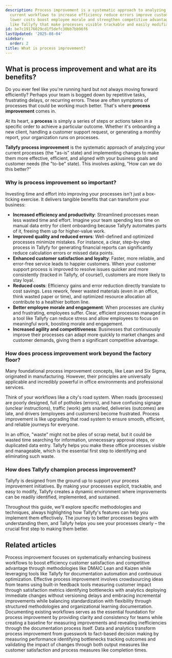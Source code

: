 ```yaml
---
description: Process improvement is a systematic approach to analyzing and enhancing
  current workflows to increase efficiency reduce errors improve customer satisfaction
  lower costs boost employee morale and strengthen competitive advantage through tools
  like Tallyfy that make processes visible trackable and easily modifiable.
id: be7c19176029cd1f5defc30bb7bb96f6
lastUpdated: '2025-08-04'
sidebar:
  order: 2
title: What is process improvement?
---
```


## What is process improvement and what are its benefits?

Do you ever feel like you're running hard but not always moving forward efficiently? Perhaps your team is bogged down by repetitive tasks, frustrating delays, or recurring errors. These are often symptoms of processes that could be working much better. That's where **process improvement** comes in.

At its heart, a **process** is simply a series of steps or actions taken in a specific order to achieve a particular outcome. Whether it's onboarding a new client, handling a customer support request, or generating a monthly report, your organization runs on processes.

**Tallyfy process improvement** is the systematic approach of analyzing your current processes (the "as-is" state) and implementing changes to make them more effective, efficient, and aligned with your business goals and customer needs (the "to-be" state). This involves asking, "How can we do this better?"

### Why is process improvement so important?

Investing time and effort into improving your processes isn't just a box-ticking exercise. It delivers tangible benefits that can transform your business:

-   **Increased efficiency and productivity**: Streamlined processes mean less wasted time and effort. Imagine your team spending less time on manual data entry for client onboarding because Tallyfy automates parts of it, freeing them up for higher-value work.
-   **Improved quality and reduced errors**: Well-defined and optimized processes minimize mistakes. For instance, a clear, step-by-step process in Tallyfy for generating financial reports can significantly reduce calculation errors or missed data points.
-   **Enhanced customer satisfaction and loyalty**: Faster, more reliable, and error-free service leads to happier customers. When your customer support process is improved to resolve issues quicker and more consistently (tracked in Tallyfy, of course!), customers are more likely to stay loyal.
-   **Reduced costs**: Efficiency gains and error reduction directly translate to cost savings. Less rework, fewer wasted materials (even in an office, think wasted paper or time), and optimized resource allocation all contribute to a healthier bottom line.
-   **Better employee morale and engagement**: When processes are clunky and frustrating, employees suffer. Clear, efficient processes managed in a tool like Tallyfy can reduce stress and allow employees to focus on meaningful work, boosting morale and engagement.
-   **Increased agility and competitiveness**: Businesses that continuously improve their processes can adapt more quickly to market changes and customer demands, giving them a significant competitive advantage.

### How does process improvement work beyond the factory floor?

Many foundational process improvement concepts, like Lean and Six Sigma, originated in manufacturing. However, their principles are universally applicable and incredibly powerful in office environments and professional services.

Think of your workflows like a city's road system. When roads (processes) are poorly designed, full of potholes (errors), and have confusing signage (unclear instructions), traffic (work) gets snarled, deliveries (outcomes) are late, and drivers (employees and customers) become frustrated. Process improvement is like upgrading that road system to ensure smooth, efficient, and reliable journeys for everyone.

In an office, "waste" might not be piles of scrap metal, but it could be wasted time searching for information, unnecessary approval steps, or duplicated data entry. Tallyfy helps you make these office processes visible and manageable, which is the essential first step to identifying and eliminating such waste.

### How does Tallyfy champion process improvement?

Tallyfy is designed from the ground up to support your process improvement initiatives. By making your processes explicit, trackable, and easy to modify, Tallyfy creates a dynamic environment where improvements can be readily identified, implemented, and sustained.

Throughout this guide, we'll explore specific methodologies and techniques, always highlighting how Tallyfy's features can help you implement them effectively. The journey to better processes begins with understanding them, and Tallyfy helps you see your processes clearly – the crucial first step to making them better.


## Related articles
<CardGrid>
<LinkTitleCard header="<b>How To > Process improvement</b>" href="/products/pro/tutorials/how-to/process-improvement/" > Process improvement focuses on systematically enhancing business workflows to boost efficiency customer satisfaction and competitive advantage through methodologies like DMAIC Lean and Kaizen while leveraging tools like Tallyfy for documentation automation and continuous optimization. </LinkTitleCard>
<LinkTitleCard header="<b>How To > Improve processes effectively</b>" href="/products/pro/tutorials/how-to/improve-processes-effectively/" > Effective process improvement involves crowdsourcing ideas from teams using built-in feedback tools measuring customer impact through satisfaction metrics identifying bottlenecks with analytics deploying immediate changes without versioning delays and embracing incremental improvements while balancing standardization with flexibility through structured methodologies and organizational learning documentation. </LinkTitleCard>
<LinkTitleCard header="<b>Process Improvement > Understand your current processes with Tallyfy</b>" href="/products/pro/tutorials/how-to/process-improvement/understanding-your-current-processes-with-tallyfy/" > Documenting existing workflows serves as the essential foundation for process improvement by providing clarity and consistency for teams while creating a baseline for measuring improvements and revealing inefficiencies through the documentation process itself. </LinkTitleCard>
<LinkTitleCard header="<b>Process Improvement > Gather data and use Tallyfy analytics</b>" href="/products/pro/tutorials/how-to/process-improvement/gathering-data-and-using-tallyfy-analytics-for-insights/" > Data and analytics transform process improvement from guesswork to fact-based decision making by measuring performance identifying bottlenecks tracking outcomes and validating the impact of changes through both output measures like customer satisfaction and process measures like completion times. </LinkTitleCard>
</CardGrid>